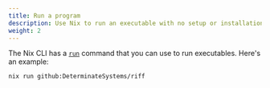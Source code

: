 ```yaml
---
title: Run a program
description: Use Nix to run an executable with no setup or installation
weight: 2
---
```


The Nix CLI has a [`run`][run] command that you can use to run executables. Here's an example:

```shell
nix run github:DeterminateSystems/riff
```

[run]: TODO
